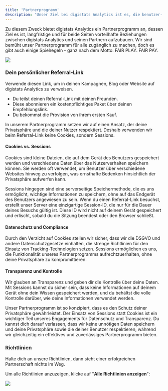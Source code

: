 ```yaml
---
title: 'Partnerprogramm'
description: 'Unser Ziel bei digistats Analytics ist es, die benutzer- und datenschutzfreundlichste Analytics-Lösung zu entwickeln, die die Art und Weise vereinfacht, wie Menschen zusammenarbeiten – und wir schätzen Partner, die unsere Vision teilen.'
---
```


Zu diesem Zweck bietet digistats Analytics ein Partnerprogramm an, dessen Ziel es ist, langfristige und für beide Seiten vorteilhafte Beziehungen zwischen digistats Analytics und seinen Partnern aufzubauen. Wir sind bemüht unser Partnerprogramm für alle zugänglich zu machen, doch es gibt auch einige Spielregeln - ganz nach dem Motto: FAIR PLAY. FAIR PAY.

![](/img/screenshot/screely-1704200883684.png)

### Dein persönlicher Referral-Link

Verwende diesen Link, um in deinen Kampagnen, Blog oder Website auf digistats Analytics zu verweisen.

- Du teilst deinen Referral-Link mit deinen Freunden.
- Diese abonnieren ein kostenpflichtiges Paket über deinen Empfehlungslink.
- Du bekommst die Provision von ihrem ersten Kauf.

<Note>
In unserem Partnerprogramm setzen wir auf einen Ansatz, der deine Privatsphäre und die deiner Nutzer respektiert. Deshalb verwenden wir beim Referral-Link keine Cookies, sondern Sessions.
</Note>

#### Cookies vs. Sessions
Cookies sind kleine Dateien, die auf dem Gerät des Benutzers gespeichert werden und verschiedene Daten über das Nutzerverhalten speichern können. Sie werden oft verwendet, um Benutzer über verschiedene Websites hinweg zu verfolgen, was ernsthafte Bedenken hinsichtlich der Privatsphäre aufwerfen kann.

Sessions hingegen sind eine serverseitige Speichermethode, die es uns ermöglicht, wichtige Informationen zu speichern, ohne auf das Endgerät des Benutzers angewiesen zu sein. Wenn du einen Referral-Link besuchst, erstellt unser Server eine einzigartige Session-ID, die nur für die Dauer deines Besuchs gültig ist. Diese ID wird nicht auf deinem Gerät gespeichert und erlischt, sobald du die Sitzung beendest oder den Browser schließt.

#### Datenschutz und Compliance
Durch den Verzicht auf Cookies stellen wir sicher, dass wir die DSGVO und andere Datenschutzgesetze einhalten, die strenge Richtlinien für den Einsatz von Tracking-Technologien setzen. Sessions ermöglichen es uns, die Funktionalität unseres Partnerprogramms aufrechtzuerhalten, ohne deine Privatsphäre zu kompromittieren.

#### Transparenz und Kontrolle
Wir glauben an Transparenz und geben dir die Kontrolle über deine Daten. Mit Sessions kannst du sicher sein, dass keine Informationen auf deinem Gerät ohne dein Wissen gespeichert werden, und du behältst die volle Kontrolle darüber, wie deine Informationen verwendet werden.

Unser Partnerprogramm ist so konzipiert, dass es den Schutz deiner Privatsphäre gewährleistet. Der Einsatz von Sessions statt Cookies ist ein wichtiger Teil unseres Engagements für Datenschutz und Transparenz. Du kannst dich darauf verlassen, dass wir keine unnötigen Daten speichern und deine Privatsphäre sowie die deiner Benutzer respektieren, während wir gleichzeitig ein effektives und zuverlässiges Partnerprogramm bieten.

### Richtlinien

Halte dich an unsere Richtlinien, dann steht einer erfolgreichen Partnerschaft nichts im Weg.

Um alle Richtlinien anzuzeigen, klicke auf "**Alle Richtlinien anzeigen**":

![](/img/screenshot/screely-1704201145897.png)

